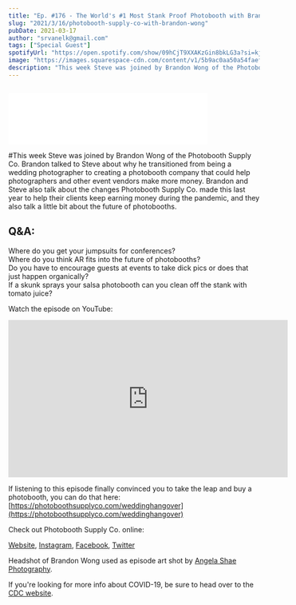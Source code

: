 ```yaml
---
title: "Ep. #176 - The World's #1 Most Stank Proof Photobooth with Brandon Wong of the Photobooth Supply Co."
slug: "2021/3/16/photobooth-supply-co-with-brandon-wong"
pubDate: 2021-03-17
author: "srvanelk@gmail.com"
tags: ["Special Guest"]
spotifyUrl: "https://open.spotify.com/show/09hCjT9XXAKzGin8bkLG3a?si=kjRZvQ1JTb6Ov3HVzSSlWA"
image: "https://images.squarespace-cdn.com/content/v1/5b9ac0aa50a54faef024c950/1615942743729-N16G49YUGO8PYPF1RJK9/BrandonWong_Headshot.jpeg?format=original"
description: "This week Steve was joined by Brandon Wong of the Photobooth Supply Co. Brandon talked to Steve about why he transitioned from being a wedding photographer to creating a photobooth company that could help photographers and other event vendors make more money. Brandon and Steve also talk about the changes Photobooth Supply Co. made this last year to help their clients keep earning money during the pandemic, and they also talk a little bit about the future of photobooths."
---
```


<figure>
  <img src="https://images.squarespace-cdn.com/content/v1/5b9ac0aa50a54faef024c950/1615942743729-N16G49YUGO8PYPF1RJK9/BrandonWong_Headshot.jpeg?format=original" alt="" />
</figure>
<iframe class="embedly-embed" src="//cdn.embedly.com/widgets/media.html?src=https%3A%2F%2Fanchor.fm%2Fweddingphotohangover%2Fembed%2Fepisodes%2FEp--176---The-Worlds-1-Most-Stank-Proof-Photobooth-with-Brandon-Wong-of-the-Photobooth-Supply-Co-esp817&display_name=Anchor+FM+Inc.&url=https%3A%2F%2Fanchor.fm%2Fweddingphotohangover%2Fepisodes%2FEp--176---The-Worlds-1-Most-Stank-Proof-Photobooth-with-Brandon-Wong-of-the-Photobooth-Supply-Co-esp817&image=https%3A%2F%2Fd3t3ozftmdmh3i.cloudfront.net%2Fproduction%2Fpodcast_uploaded_episode400%2F805714%2F805714-1615942524561-a947d6c65396d.jpg&key=61d05c9d54e8455ea7a9677c366be814&type=text%2Fhtml&schema=anchor&wmode=opaque" width="400" height="102" scrolling="no" title="Anchor FM Inc. embed" frameborder="0" allow="autoplay; fullscreen" allowfullscreen="true"></iframe>

#This week Steve was joined by Brandon Wong of the Photobooth Supply Co. Brandon talked to Steve about why he transitioned from being a wedding photographer to creating a photobooth company that could help photographers and other event vendors make more money. Brandon and Steve also talk about the changes Photobooth Supply Co. made this last year to help their clients keep earning money during the pandemic, and they also talk a little bit about the future of photobooths.

## Q&A:  
Where do you get your jumpsuits for conferences?  
Where do you think AR fits into the future of photobooths?  
Do you have to encourage guests at events to take dick pics or does that just happen organically?  
If a skunk sprays your salsa photobooth can you clean off the stank with tomato juice?

Watch the episode on YouTube:

<iframe width="560" height="315" src="https://www.youtube.com/embed/AjDQXRXxh9Q" frameborder="0" allow="autoplay; encrypted-media" allowfullscreen></iframe>

If listening to this episode finally convinced you to take the leap and buy a photobooth, you can do that here: [https://photoboothsupplyco.com/weddinghangover](https://photoboothsupplyco.com/weddinghangover)

Check out Photobooth Supply Co. online:

[Website](https://photoboothsupplyco.com/), [Instagram](https://www.instagram.com/photoboothsupplyco/), [Facebook](https://www.facebook.com/pbsupplyco/), [Twitter](https://twitter.com/pbsupplyco)

Headshot of Brandon Wong used as episode art shot by [Angela Shae Photography](https://angelashae.com/).

If you're looking for more info about COVID-19, be sure to head over to the [CDC website](https://www.cdc.gov/coronavirus/2019-ncov/index.html).
